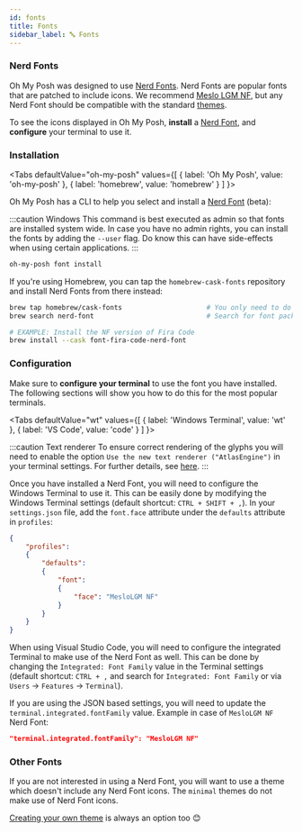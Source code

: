 ```yaml
---
id: fonts
title: Fonts
sidebar_label: 🔤 Fonts
---
```



### Nerd Fonts

Oh My Posh was designed to use [Nerd Fonts][nerdfonts]. Nerd Fonts are popular fonts that are patched to include icons.
We recommend [Meslo LGM NF][meslo], but any Nerd Font should be compatible with the standard [themes][themes].

To see the icons displayed in Oh My Posh, **install** a [Nerd Font][nerdfonts], and **configure** your terminal to use it.

### Installation

<Tabs
    defaultValue="oh-my-posh"
    values={[
        { label: 'Oh My Posh', value: 'oh-my-posh' },
        { label: 'homebrew', value: 'homebrew' }
    ]
}>
<TabItem value="oh-my-posh">

Oh My Posh has a CLI to help you select and install a [Nerd Font][nerdfonts] (beta):

:::caution Windows
This command is best executed as admin so that fonts are installed system wide.
In case you have no admin rights, you can install the fonts by adding the `--user` flag.
Do know this can have side-effects when using certain applications.
:::

```bash
oh-my-posh font install
```

</TabItem>
<TabItem value="homebrew">

If you're using Homebrew, you can tap the `homebrew-cask-fonts` repository and install Nerd Fonts from there instead:

```bash
brew tap homebrew/cask-fonts                     # You only need to do this once!
brew search nerd-font                            # Search for font packages

# EXAMPLE: Install the NF version of Fira Code
brew install --cask font-fira-code-nerd-font
```

</TabItem>
</Tabs>

### Configuration

Make sure to **configure your terminal** to use the font you have installed. The following sections will show you how to do this for the most popular terminals.

<Tabs
    defaultValue="wt"
    values={[
        { label: 'Windows Terminal', value: 'wt' },
        { label: 'VS Code', value: 'code' }
    ]
}>
<TabItem value="wt">

:::caution Text renderer
To ensure correct rendering of the glyphs you will need to enable the option `Use the new text renderer ("AtlasEngine")` in your terminal settings.
For further details, see [here][wt-issue-8993].
:::

Once you have installed a Nerd Font, you will need to configure the Windows Terminal to use it. This can be easily done
by modifying the Windows Terminal settings (default shortcut: `CTRL + SHIFT + ,`). In your `settings.json` file, add the
`font.face` attribute under the `defaults` attribute in `profiles`:

```json
{
    "profiles":
    {
        "defaults":
        {
            "font":
            {
                "face": "MesloLGM NF"
            }
        }
    }
}
```

</TabItem>
<TabItem value="code">

When using Visual Studio Code, you will need to configure the integrated Terminal to make use of the Nerd Font as well. This can be done by changing the `Integrated: Font Family` value in the Terminal settings (default shortcut: `CTRL + ,` and search for `Integrated: Font Family` or via `Users` -> `Features` -> `Terminal`).

If you are using the JSON based settings, you will need to update the `terminal.integrated.fontFamily` value. Example in case of `MesloLGM NF` Nerd Font:

```json
"terminal.integrated.fontFamily": "MesloLGM NF"
```

</TabItem>
</Tabs>

### Other Fonts

If you are not interested in using a Nerd Font, you will want to use a theme which doesn't include any Nerd Font icons.
The `minimal` themes do not make use of Nerd Font icons.

[Creating your own theme][configuration] is always an option too 😊

[nerdfonts]: https://www.nerdfonts.com/
[meslo]: https://github.com/ryanoasis/nerd-fonts/releases/download/v2.1.0/Meslo.zip
[themes]: https://github.com/JanDeDobbeleer/oh-my-posh/tree/main/themes
[font-thread]: https://github.com/JanDeDobbeleer/oh-my-posh/issues/145#issuecomment-730162622
[configuration]: /docs/configuration/overview
[wt-issue-8993]: https://github.com/microsoft/terminal/issues/8993
